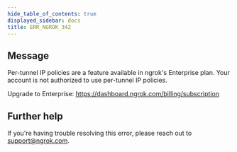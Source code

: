 ```yaml
---
hide_table_of_contents: true
displayed_sidebar: docs
title: ERR_NGROK_342
---
```


## Message

Per-tunnel IP policies are a feature available in ngrok's Enterprise plan.
Your account is not authorized to use per-tunnel IP policies.

Upgrade to Enterprise: https://dashboard.ngrok.com/billing/subscription

<ErrorDetails />

## Further help

If you're having trouble resolving this error, please reach out to [support@ngrok.com](mailto:support@ngrok.com?subject=Help%20with%20ERR_NGROK_342).
